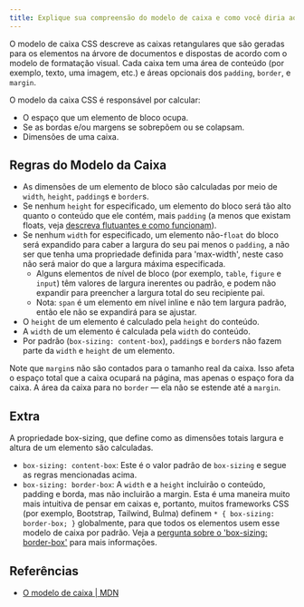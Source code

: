 ```yaml
---
title: Explique sua compreensão do modelo de caixa e como você diria ao navegador em CSS para renderizar seu layout em diferentes modelos de caixa.
---
```


O modelo de caixa CSS descreve as caixas retangulares que são geradas para os elementos na árvore de documentos e dispostas de acordo com o modelo de formatação visual. Cada caixa tem uma área de conteúdo (por exemplo, texto, uma imagem, etc.) e áreas opcionais dos `padding`, `border`, e `margin`.

O modelo da caixa CSS é responsável por calcular:

-   O espaço que um elemento de bloco ocupa.
-   Se as bordas e/ou margens se sobrepõem ou se colapsam.
-   Dimensões de uma caixa.

## Regras do Modelo da Caixa

-   As dimensões de um elemento de bloco são calculadas por meio de `width`, `height`, `padding`s e `border`s.
-   Se nenhum `height` for especificado, um elemento do bloco será tão alto quanto o conteúdo que ele contém, mais `padding` (a menos que existam floats, veja [descreva flutuantes e como funcionam](/questions/quiz/describe-floats-and-how-they-work)).
-   Se nenhum `width` for especificado, um elemento não-`float` do bloco será expandido para caber a largura do seu pai menos o `padding`, a não ser que tenha uma propriedade definida para 'max-width', neste caso não será maior do que a largura máxima especificada.
    -   Alguns elementos de nível de bloco (por exemplo, `table`, `figure` e `input`) têm valores de largura inerentes ou padrão, e podem não expandir para preencher a largura total do seu recipiente pai.
    -   Nota: `span` é um elemento em nível inline e não tem largura padrão, então ele não se expandirá para se ajustar.
-   O `height` de um elemento é calculado pela `height` do conteúdo.
-   A `width` de um elemento é calculada pela `width` do conteúdo.
-   Por padrão (`box-sizing: content-box`), `padding`s e `border`s não fazem parte da `width` e `height` de um elemento.

Note que `margin`s não são contados para o tamanho real da caixa. Isso afeta o espaço total que a caixa ocupará na página, mas apenas o espaço fora da caixa. A área da caixa para no `border` — ela não se estende até a `margin`.

## Extra

A propriedade box-sizing, que define como as dimensões totais largura e altura de um elemento são calculadas.

-   `box-sizing: content-box`: Este é o valor padrão de `box-sizing` e segue as regras mencionadas acima.
-   `box-sizing: border-box`: A `width` e a `height` incluirão o conteúdo, padding e borda, mas não incluirão a margin. Esta é uma maneira muito mais intuitiva de pensar em caixas e, portanto, muitos frameworks CSS (por exemplo, Bootstrap, Tailwind, Bulma) definem `* { box-sizing: border-box; }` globalmente, para que todos os elementos usem esse modelo de caixa por padrão. Veja a [pergunta sobre o 'box-sizing: border-box'](/questions/quiz/what-does-box-sizing-border-box-do-what-are-its-advantages) para mais informações.

## Referências

-   [O modelo de caixa | MDN](https://developer.mozilla.org/en-US/docs/Learn/CSS/Building_blocks/The_box_model#the_standard_css_box_model)
